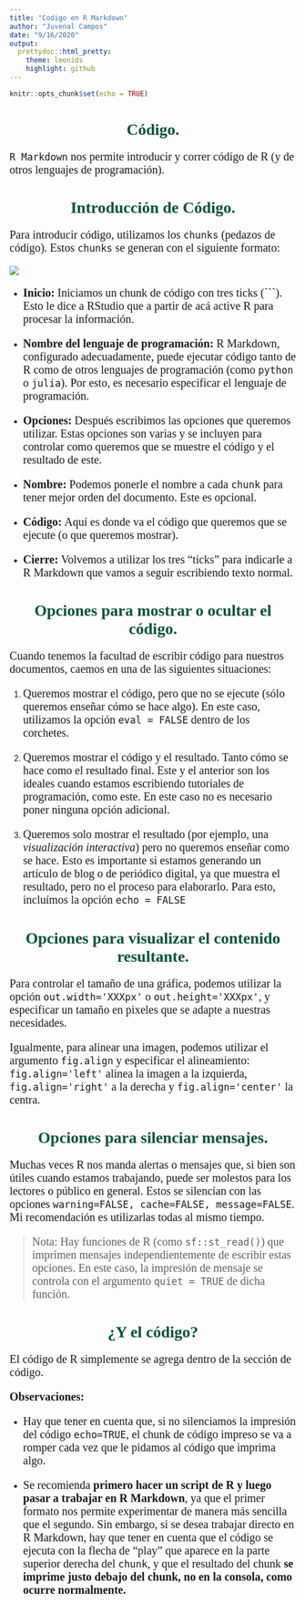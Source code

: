 ```yaml
---
title: "Codigo en R Markdown"
author: "Juvenal Campos"
date: "9/16/2020"
output:
  prettydoc::html_pretty:
    theme: leonids
    highlight: github
---
```


<style>

@import url('https://fonts.googleapis.com/css2?family=Poppins:wght@800&display=swap');
@import url('https://fonts.googleapis.com/css2?family=Poppins&display=swap');


  p {
    font-size:20px;
    font-family:Poppins;
  }
  
  h1,h2,h3 {
    color:#0b5239;
    font-family:Poppins-Bold;
    text-align:center;
  }
  
  .author_name{
    font-family:Poppins-Bold;
  }
  
  .author_bio{
    font-family:Poppins;
  }
  
  th{
    background-color:#e87758;
  }
  
</style>

```r
knitr::opts_chunk$set(echo = TRUE)
```

# Código. 

`R Markdown` nos permite introducir y correr código de R (y de otros lenguajes de programación). 

# Introducción de Código. 

Para introducir código, utilizamos los `chunks` (pedazos de código). Estos `chunks` se generan con el siguiente formato: 

![](multimedia/chunk_formato1.png)

* **Inicio: ** Iniciamos un chunk de código con tres ticks (```). Esto le dice a RStudio que a partir de acá active R para procesar la información.

* **Nombre del lenguaje de programación: ** R Markdown, configurado adecuadamente, puede ejecutar código tanto de R como de otros lenguajes de programación (como `python` o `julia`). Por esto, es necesario especificar el lenguaje de programación. 

* **Opciones: ** Después escribimos las opciones que queremos utilizar. Estas opciones son varias y se incluyen para controlar como queremos que se muestre el código y el resultado de este. 

* **Nombre: ** Podemos ponerle el nombre a cada `chunk` para tener mejor orden del documento. Este es opcional. 

* **Código: ** Aquí es donde va el código que queremos que se ejecute (o que queremos mostrar). 

* **Cierre: ** Volvemos a utilizar los tres "ticks" para indicarle a R Markdown que vamos a seguir escribiendo texto normal. 

# Opciones para mostrar o ocultar el código.

Cuando tenemos la facultad de escribir código para nuestros documentos, caemos en una de las siguientes situaciones: 

1. Queremos mostrar el código, pero que no se ejecute (sólo queremos enseñar cómo se hace algo). En este caso, utilizamos la opción `eval = FALSE` dentro de los corchetes. 

2. Queremos mostrar el código y el resultado. Tanto cómo se hace como el resultado final. Este y el anterior son los ideales cuando estamos escribiendo tutoriales de programación, como este. En este caso no es necesario poner ninguna opción adicional. 

3. Queremos solo mostrar el resultado (por ejemplo, una _visualización interactiva_) pero no queremos enseñar como se hace. Esto es importante si estamos generando un artículo de blog o de periódico digital, ya que muestra el resultado, pero no el proceso para elaborarlo. Para esto, incluímos la opción `echo = FALSE`

# Opciones para visualizar el contenido resultante. 

Para controlar el tamaño de una gráfica, podemos utilizar la opción `out.width='XXXpx'` o `out.height='XXXpx'`, y especificar un tamaño en pixeles que se adapte a nuestras necesidades. 

Igualmente, para alinear una imagen, podemos utilizar el argumento `fig.align` y especificar el alineamiento: `fig.align='left'` alinea la imagen a la izquierda, `fig.align='right'` a la derecha y `fig.align='center'` la centra.

# Opciones para silenciar mensajes. 

Muchas veces R nos manda alertas o mensajes que, si bien son útiles cuando estamos trabajando, puede ser molestos para los lectores o público en general. Estos se silencían con las opciones `warning=FALSE, cache=FALSE, message=FALSE`. Mi recomendación es utilizarlas todas al mismo tiempo.

> Nota: Hay funciones de R (como `sf::st_read()`) que imprimen mensajes independientemente de escribir estas opciones. En este caso, la impresión de mensaje se controla con el argumento `quiet = TRUE` de dicha función. 

# ¿Y el código? 

El código de R simplemente se agrega dentro de la sección de código. 

**Observaciones:**

* Hay que tener en cuenta que, si no silenciamos la impresión del código `echo=TRUE`, el chunk de código impreso se va a romper cada vez que le pidamos al código que imprima algo.

* Se recomienda **primero hacer un script de R y luego pasar a trabajar en R Markdown**, ya que el primer formato nos permite experimentar de manera más sencilla que el segundo. Sin embargo, si se desea trabajar directo en R Markdown, hay que tener en cuenta que el código se ejecuta con la flecha de "play" que aparece en la parte superior derecha del `chunk`, y que el resultado del chunk **se imprime justo debajo del chunk, no en la consola, como ocurre normalmente.** 


